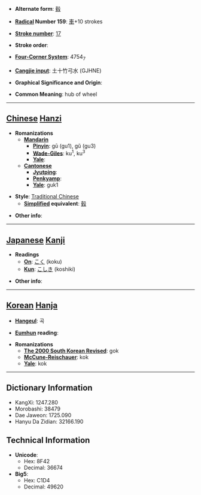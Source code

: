 * '''Alternate form''': [[毂]]

* '''[[Wiktionary:Chinese radical index| Radical]] Number 159''': [[Wiktionary:Chinese radical index 車|車]]+10 strokes

* '''[[Wiktionary:Chinese total strokes index|Stroke number]]''': [[Wiktionary:Chinese total strokes index 17|17]]

* '''Stroke order''': 

* '''[[Wiktionary:Chinese four corner index|Four-Corner System]]''': 4754<sub>7</sub>

* '''[[Wiktionary:Chinese Cangjie index|Cangjie input]]''': 土十竹弓水 (GJHNE)

* '''Graphical Significance and Origin''': 

* '''Common Meaning''': hub of wheel

----

== [[Chinese]] [[Hanzi]] ==

* '''Romanizations'''
** '''[[Mandarin]]'''
*** '''[[Pinyin]]''': gū (gu1), gǔ (gu3)
*** '''[[Wade-Giles]]''': ku<sup>1</sup>, ku<sup>3</sup>
*** '''[[Yale]]''': 
** '''[[Cantonese]]'''
*** '''[[Jyutping]]''':
*** '''[[Penkyamp]]''': 
*** '''[[Yale]]''': guk1

* '''Style''': [[Traditional Chinese]] 
** '''[[Simplified Chinese|Simplified]] equivalent''': [[毂]]

* '''Other info''': 

----

== [[Japanese]] [[Kanji]] ==

* '''Readings'''
** '''[[On]]''': [[こく]] (koku)
** '''[[Kun]]''': [[こしき]] (koshiki)

* '''Other info''':  

----

== [[Korean]] [[Hanja]] ==

* '''[[Hangeul]]''': 곡

* '''[[Eumhun]] reading''': 

* '''Romanizations'''
** '''[[The 2000 South Korean Revised Romanization|The 2000 South Korean Revised]]''': gok
** '''[[McCune-Reischauer]]''': kok
** '''[[Yale]]''': kok

----

== Dictionary Information ==

* KangXi: 1247.280
* Morobashi: 38479
* Dae Jaweon: 1725.090
* Hanyu Da Zidian: 32166.190

== Technical Information ==

* '''Unicode''':
** Hex: 8F42
** Decimal: 36674
* '''Big5''':
** Hex: C1D4
** Decimal: 49620